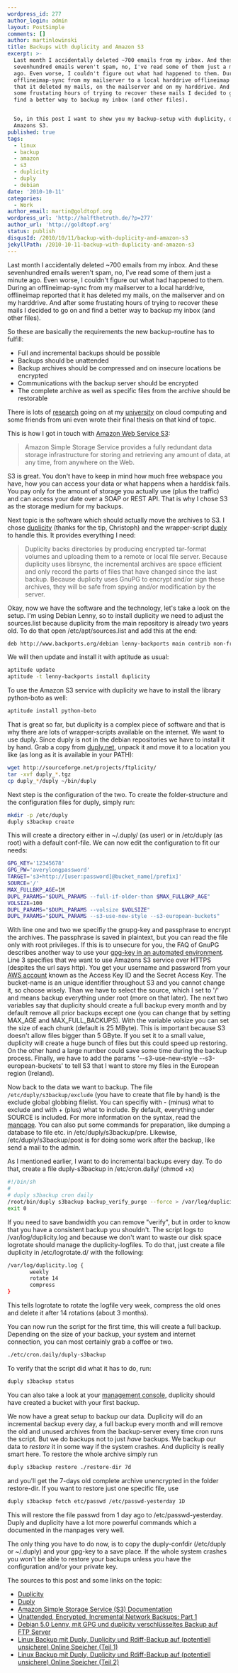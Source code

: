 ```yaml
---
wordpress_id: 277
author_login: admin
layout: PostSimple
comments: []
author: martinlowinski
title: Backups with duplicity and Amazon S3
excerpt: >-
  Last month I accidentally deleted ~700 emails from my inbox. And these
  sevenhundred emails weren't spam, no, I've read some of them just a minute
  ago. Even worse, I couldn't figure out what had happened to them. During an
  offlineimap-sync from my mailserver to a local harddrive offlineimap reported
  that it deleted my mails, on the mailserver and on my harddrive. And after
  some frustating hours of trying to recover these mails I decided to go on and
  find a better way to backup my inbox (and other files).


  So, in this post I want to show you my backup-setup with duplicity, duply and
  Amazons S3.
published: true
tags:
  - linux
  - backup
  - amazon
  - s3
  - duplicity
  - duply
  - debian
date: '2010-10-11'
categories:
  - Work
author_email: martin@goldtopf.org
wordpress_url: 'http://halfthetruth.de/?p=277'
author_url: 'http://goldtopf.org'
status: publish
disqusId: /2010/10/11/backup-with-duplicity-and-amazon-s3
jekyllPath: /2010-10-11-backup-with-duplicity-and-amazon-s3
---
```


Last month I accidentally deleted ~700 emails from my inbox. And these sevenhundred emails weren't spam, no, I've read some of them just a minute ago. Even worse, I couldn't figure out what had happened to them. During an offlineimap-sync from my mailserver to a local harddrive, offlineimap reported that it has deleted my mails, on the mailserver and on my harddrive. And after some frustating hours of trying to recover these mails I decided to go on and find a better way to backup my inbox (and other files).

So these are basically the requirements the new backup-routine has to fulfill:

<ul>
  <li>Full and incremental backups should be possible</li>
  <li>Backups should be unattended</li>
  <li>Backup archives should be compressed and on insecure locations be encrypted</li>
  <li>Communications with the backup server should be encrypted</li>
  <li>The complete archive as well as specific files from the archive should be restorable</li>
</ul>

There is lots of <a href="http://www.wolke.hs-furtwangen.de/">research</a> going on at my <a href="http://www.hs-furtwangen.de">university</a> on cloud computing and some friends from uni even wrote their final thesis on that kind of topic.

This is how I got in touch with <a href="http://aws.amazon.com/s3/">Amazon Web Service S3</a>:

<blockquote>
  Amazon Simple Storage Service provides a fully redundant data storage infrastructure for storing
  and retrieving any amount of data, at any time, from anywhere on the Web.
</blockquote>

S3 is great. You don't have to keep in mind how much free webspace you have, how you can access your
data or what happens when a harddisk fails. You pay only for the amount of storage you actually use (plus
the traffic) and can access your date over a SOAP or REST API. That is why I chose S3 as the storage
medium for my backups.

Next topic is the software which should actually move the archives to S3. I chose <a href="http://duplicity.nongnu.org/">duplicity</a> (thanks for the tip, Christoph) and the wrapper-script <a href="http://duply.net/">duply</a> to handle this. It provides everything I need:

<blockquote>
  Duplicity backs directories by producing encrypted tar-format volumes and uploading them to a
  remote or local file server. Because duplicity uses librsync, the incremental archives are space
  efficient and only record the parts of files that have changed since the last backup. Because
  duplicity uses GnuPG to encrypt and/or sign these archives, they will be safe from spying and/or
  modification by the server.
</blockquote>

Okay, now we have the software and the technology, let's take a look on the setup. I'm using Debian Lenny, so to install duplicity we need to adjust the sources.list because duplicity from the main repository is already two years old. To do that open /etc/apt/sources.list and add this at the end:

```bash
deb http://www.backports.org/debian lenny-backports main contrib non-free
```

We will then update and install it with aptitude as usual:

```bash
aptitude update
aptitude -t lenny-backports install duplicity
```

To use the Amazon S3 service with duplicity we have to install the library python-boto as well:

```bash
aptitude install python-boto
```

That is great so far, but duplicity is a complex piece of software and that is why there are lots of wrapper-scripts available on the internet. We want to use duply. Since duply is not in the debian repositories we have to install it by hand. Grab a copy from <a href="http://duply.net">duply.net</a>, unpack it and move it to a location you like (as long as it is available in your PATH):

```bash
wget http://sourceforge.net/projects/ftplicity/
tar -xvf duply_*.tgz
cp duply_*/duply ~/bin/duply
```

Next step is the configuration of the two. To create the folder-structure and the configuration files for
duply, simply run:

```bash
mkdir -p /etc/duply
duply s3backup create
```

This will create a directory either in ~/.duply/ (as user) or in /etc/duply (as root) with a default conf-file. We can now edit the configuration to fit our needs:

```bash
GPG_KEY='12345678'
GPG_PW='averylongpassword'
TARGET='s3+http://[user:password]@bucket_name[/prefix]'
SOURCE='/'
MAX_FULLBKP_AGE=1M
DUPL_PARAMS="$DUPL_PARAMS --full-if-older-than $MAX_FULLBKP_AGE"
VOLSIZE=100
DUPL_PARAMS="$DUPL_PARAMS --volsize $VOLSIZE"
DUPL_PARAMS="$DUPL_PARAMS --s3-use-new-style --s3-european-buckets"
```

With line one and two we specifiy the gnupg-key and passphrase to encrypt the archives. The passphrase
is saved in plaintext, but you can read the file only with root privileges. If this is to unsecure for
you, the FAQ of GnuPG describes another way to use your <a href="http://www.gnupg.org/faq/GnuPG-FAQ.html#how-can-i-use-gnupg-in-an-automated-environment">gpg-key in an automated environment</a>. Line 3 specifies that we want to use Amazons S3 service over HTTPS (despites the url says http).
You get your username and password from your <a href="http://aws.amazon.com/account/">AWS account</a> known as the Access Key ID and the Secret Access Key. The bucket-name is an unique identifier
throughout S3 and you cannot change it, so choose wisely. Than we have to select the source, which I
set to '/' and means backup everything under root (more on that later). The next two variables say
that duplicity should create a full backup every month and by default remove all prior backups
except one (you can change that by setting MAX_AGE and MAX_FULL_BACKUPS). With the variable volsize
you can set the size of each chunk (default is 25 MByte). This is important because S3 doesn't allow
files bigger than 5 GByte. If you set it to a small value, duplicity will create a huge bunch of
files but this could speed up restoring. On the other hand a large number could save some time
during the backup process. Finally, we have to add the params '--s3-use-new-style
--s3-european-buckets' to tell S3 that I want to store my files in the European region (Ireland).

Now back to the data we want to backup. The file `/etc/duply/s3backup/exclude` (you have to create that file by hand) is the exclude global globbing filelist. You can specifiy with - (minus) what to exclude and with + (plus) what to include. By default, everything under SOURCE is included. For more information on the syntax, read the <a href="http://duplicity.nongnu.org/duplicity.1.html#toc9">manpage</a>. You can also put some commands for preparation, like dumping a database to file etc. in /etc/duply/s3backup/pre. Likewise, /etc/duply/s3backup/post is for doing some work after the backup, like send a mail to the admin.

As I mentioned earlier, I want to do incremental backups every day. To do that, create a file duply-s3backup in /etc/cron.daily/ (chmod +x)

```bash
#!/bin/sh
#
# duply s3backup cron daily
/root/bin/duply s3backup backup_verify_purge --force > /var/log/duplicity.log 2>&1
exit 0
```

If you need to save bandwidth you can remove "verify", but in order to know that you have a consistent backup you shouldn't. The script logs to /var/log/duplicity.log and because we don't want to waste our disk space logrotate should manage the duplicity-logfiles. To do that, just create a file duplicity in /etc/logrotate.d/ with the following:

```bash
/var/log/duplicity.log {
       weekly
       rotate 14
       compress
}
```

This tells logrotate to rotate the logfile very week, compress the old ones and delete it after 14 rotations (about 3 months).

You can now run the script for the first time, this will create a full backup. Depending on the size of your backup, your system and internet connection, you can most certainly grab a coffee or two.

```bash
./etc/cron.daily/duply-s3backup
```

To verify that the script did what it has to do, run:

```bash
duply s3backup status
```

You can also take a look at your <a href="https://console.aws.amazon.com/s3/home">management console</a>, duplicity should have created a bucket with your first backup.

We now have a great setup to backup our data. Duplicity will do an incremental backup every day, a full backup every month and will remove the old and unused archives from the backup-server every time cron runs the script. But we do backups not to just <em>have</em> backups. We backup our data to <em>restore</em> it in some way if the system crashes. And duplicity is really smart here. To restore the whole archive simply run

```bash
duply s3backup restore ./restore-dir 7d
```

and you'll get the 7-days old complete archive unencrypted in the folder restore-dir. If you want to restore just one specific file, use

```bash
duply s3backup fetch etc/passwd /etc/passwd-yesterday 1D
```

This will restore the file passwd from 1 day ago to /etc/passwd-yesterday. Duply and duplicity have a lot more powerful commands which a documented in the manpages very well.

The only thing you have to do now, is to copy the duply-confdir (/etc/duply or ~/.duply) and your gpg-key to a save place. If the whole system crashes you won't be able to restore your backups unless you have the configuration and/or your private key.

The sources to this post and some links on the topic:

<ul>
  <li>
    <a href="http://duplicity.nongnu.org/">Duplicity</a>
  </li>
  <li>
    <a href="http://duply.net">Duply</a>
  </li>
  <li>
    <a href="http://aws.amazon.com/documentation/s3/">
      Amazon Simple Storage Service (S3) Documentation
    </a>
  </li>
  <li>
    <a href="http://www.debian-administration.org/articles/209">
      Unattended, Encrypted, Incremental Network Backups: Part 1
    </a>
  </li>
  <li>
    <a href="http://marcel-adamczyk.de/?p=34">
      Debian 5.0 Lenny, mit GPG und duplicity verschl&uuml;sseltes Backup auf FTP Server
    </a>
  </li>
  <li>
    <a href="http://www.marcogabriel.com/blog/archives/585-Linux-Backup-mit-Duply,-Duplicity-und-Rdiff-Backup-auf-potentiell-unsichere-Online-Speicher-Teil-1.html">
      Linux Backup mit Duply, Duplicity und Rdiff-Backup auf (potentiell unsichere) Online Speicher
      (Teil 1)
    </a>
  </li>
  <li>
    <a href="http://www.marcogabriel.com/blog/archives/586-Linux-Backup-mit-Duply,-Duplicity-und-Rdiff-Backup-auf-potentiell-unsichere-Online-Speicher-Teil-2.html">
      Linux Backup mit Duply, Duplicity und Rdiff-Backup auf (potentiell unsichere) Online Speicher
      (Teil 2)
    </a>
  </li>
</ul>
